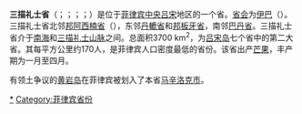 {{Infobox province
| name                    = 三描礼士省
| native_name             = 
| official_name           = 
| settlement_type         = [[菲律宾省份|菲律宾省份]]
| image_skyline           = 
| image_alt               = 
| image_caption           = 
| image_flag              = 
| flag_alt                = 
| image_seal              = Ph_seal_zambales.png
| seal_alt                = 
| image_shield            = 
| shield_alt              = 
| nickname                = 
| motto                   = 
| image_map               = Ph_locator_map_zambales.png
| map_alt                 = 
| map_caption             = 三描礼士省地图
| latd  =  15|latm  =  20|lats  =  |latNS  = N
| longd =  120|longm =  10|longs =  |longEW = E
| coordinates_type        = region:PH_type:adm1st_source:GNS-enwiki
| coordinates_display     = inline,title
| coordinates_footnotes   = 
| subdivision_type        = [[国家|国家]]
| subdivision_name        = {{flag|Philippines}}
| subdivision_type1       = [[菲律宾地区|地区]]
| subdivision_name1       = [[中央吕宋|中央吕宋]] (Region III)
| established_title       = 成立时间
| established_date        = 1578
| seat_type               = 省会
| seat                    = [[伊巴|伊巴]]
| leader_party            = 
| government_type         = [[菲律宾|菲律宾]]省份
| leader_title            = [[省长|省长]]
| leader_name             = {{link-en|Hermogenes E. Ebdane, Jr.|Hermogenes Ebdane, Jr.}}（{{link-en|Reporma-LM|Partido ng Demokratikong Reporma-Lapiang Manggagawa}}）
| leader_title1           = [[副省长|副省长]]
| leader_name1            = Ramon G. Lacbain II（[[無黨籍|無黨籍]]）
| area_total_km2          = 3529.4
| area_rank               = 38th out of 80
| area_note               =
| population_total        = 493085
| population_as_of        = 2007
| population_rank         = 54th out of 80
| population_density_km2  = auto
| population_density_rank = 52nd out of 80
| population_note         = 
| elevation_m             = 
| demographics_type1      = Divisions
| demographics1_footnotes = <!-- for references: use <ref> tags -->
| demographics1_title1    = [[Cities_of_the_Philippines#Independent_cities|Independent cities]]
| demographics1_info1     = 1
| demographics1_title2    = [[Cities_of_the_Philippines|Component cities]] 
| demographics1_info2     = 0
| demographics1_title3    = [[Municipalities_of_the_Philippines|Municipalities]]
| demographics1_info3     = 13
| demographics1_title4    = [[Barangay|Barangay]]s
| demographics1_info4     = 230 <br><small>including [[Cities_of_the_Philippines#Independent_cities|independent cities]]:</small> 247
| demographics1_title5    = [[House_of_Representatives_of_the_Philippines|Districts]]
| demographics1_info5     = [[Legislative_districts_of_Zambales|1st and 2nd districts of Zambales]] <small>(shared with [[Olongapo_City|Olongapo City]])</small>
| blank_name_sec1         = 语言
| blank_info_sec1         = {{link-en|三描語|Sambal language}}, [[伊洛卡诺语|伊洛卡诺语]], [[Pangasinan_language|Pangasinan]], [[他加禄语|他加禄语]], [[Kapampangan_language|Kapampangan]], [[英语|英语]]
| timezone                = [[菲律宾标准时间|PHT]]
| utc_offset              = +8
| postal_code_type        = [[List_of_ZIP_codes_in_the_Philippines|ZIP Code]]
| postal_code             = 
| website                 = 
| footnotes               = 
}}

'''三描礼士省'''（{{lang-tgl|Lalawigan ng Zambales}}；{{lang-ilo|Probinsia ti Zambales}}；{{lang-xsb|Probinsya nin Zambales}}；{{lang-pam|Lalawigan ning Zambales}}；{{lang-pag|Luyag na Zambales}}）是位于[[菲律宾|菲律宾]][[中央吕宋|中央吕宋]]地区的一个省。[[首府|省会]]为[[伊巴|伊巴]]（{{small|Iba}}）。三描礼士省北邻[[邦阿西楠省|邦阿西楠省]]（{{small|Pangasinan}}），东邻[[丹轆省|丹轆省]]和[[邦板牙省|邦板牙省]]，南邻[[巴丹省|巴丹省]]。三描礼士省介于[[南海|南海]]和[[三描礼士山脉|三描礼士山脉]]之间。总面积3700 km<sup>2</sup>，为[[吕宋岛|吕宋岛]]七个省中的第二大省。其每平方公里约170人，是菲律宾人口密度最低的省份。该省出产[[芒果|芒果]]，丰产期为一月至四月。

有领土争议的[[黄岩岛|黄岩岛]]在菲律宾被划入了本省[[马辛洛克市|马辛洛克市]]。

{{菲律賓行政區劃|nocat}}
[[Category:三描礼士省|*]]
[[Category:菲律宾省份|Category:菲律宾省份]]